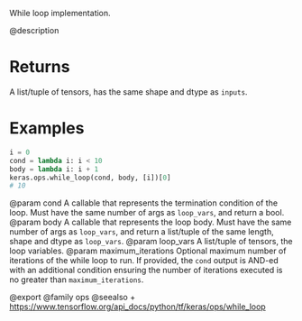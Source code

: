 While loop implementation.

@description

# Returns
A list/tuple of tensors, has the same shape and dtype as `inputs`.

# Examples
```python
i = 0
cond = lambda i: i < 10
body = lambda i: i + 1
keras.ops.while_loop(cond, body, [i])[0]
# 10
```

@param cond A callable that represents the termination condition of the loop.
    Must have the same number of args as `loop_vars`, and return a bool.
@param body A callable that represents the loop body. Must have the same
    number of args as `loop_vars`, and return a list/tuple of the same
    length, shape and dtype as `loop_vars`.
@param loop_vars A list/tuple of tensors, the loop variables.
@param maximum_iterations Optional maximum number of iterations of the while
    loop to run. If provided, the `cond` output is AND-ed with an
    additional condition ensuring the number of iterations executed is
    no greater than `maximum_iterations`.

@export
@family ops
@seealso
+ <https://www.tensorflow.org/api_docs/python/tf/keras/ops/while_loop>
